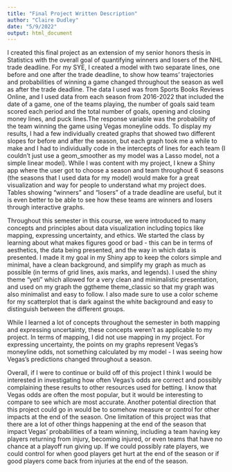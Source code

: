 ```yaml
---
title: "Final Project Written Description"
author: "Claire Dudley"
date: "5/9/2022"
output: html_document
---
```


  I created this final project as an extension of my senior honors thesis in Statistics with the overall goal of quantifying winners and losers of the NHL trade deadline. For my SYE, I created a model with two separate lines, one before and one after the trade deadline, to show how teams' trajectories and probabilities of winning a game changed throughout the season as well as after the trade deadline. The data I used was from Sports Books Reviews Online, and I used data from each season from 2016-2022 that included the date of a game, one of the teams playing, the number of goals said team scored each period and the total number of goals, opening and closing money lines, and puck lines.The response variable was the probability of the team winning the game using Vegas moneyline odds. To display my results, I had a few individually created graphs that showed two different slopes for before and after the season, but each graph took me a while to make and I had to individually code in the intercepts of lines for each team (I couldn't just use a geom_smoother as my model was a Lasso model, not a simple linear model). While I was content with my project, I knew a Shiny app where the user got to choose a season and team throughout 6 seasons (the seasons that I used data for my model) would make for a great visualization and way for people to understand what my project does. Tables showing "winners" and "losers" of a trade deadline are useful, but it is even better to be able to see how these teams are winners and losers through interactive graphs.
  
  Throughout this semester in this course, we were introduced to many concepts and principles about data visualization including topics like mapping, expressing uncertainty, and ethics. We started the class by learning about what makes figures good or bad - this can be in terms of aesthetics, the data being presented, and the way in which data is presented. I made it my goal in my Shiny app to keep the colors simple and minimal, have a clean background, and simplify my graph as much as possible (in terms of grid lines, axis marks, and legends). I used the shiny theme "yeti" which allowed for a very clean and minimalistic presentation, and used on my graph the ggtheme theme_classic so that my graph was also minimalist and easy to follow. I also made sure to use a color scheme for my scatterplot that is dark against the white background and easy to distinguish between the different groups. 
  
  While I learned a lot of concepts throughout the semester in both mapping and expressing uncertainty, these concepts weren't as applicable to my project. In terms of mapping, I did not use mapping in my project. For expressing uncertainty, the points on my graphs represent Vegas's moneyline odds, not something calculated by my model - I was seeing how Vegas's predictions changed throughout a season.
  
  Overall, if I were to continue or build off of this project I think I would be interested in investigating how often Vegas's odds are correct and possibly complaining these results to other resources used for betting. I know that Vegas odds are often the most popular, but it would be interesting to compare to see which are most accurate. Another potential direction that this project could go in would be to somehow measure or control for other impacts at the end of the season. One limitation of this project was that there are a lot of other things happening at the end of the season that impact Vegas' probabilities of a team winning, including a team having key players returning from injury, becoming injured, or even teams that have no chance at a playoff run giving up. If we could possibly rate players, we could control for when good players get hurt at the end of the season or if good players come back from injuries at the end of the season.
  
